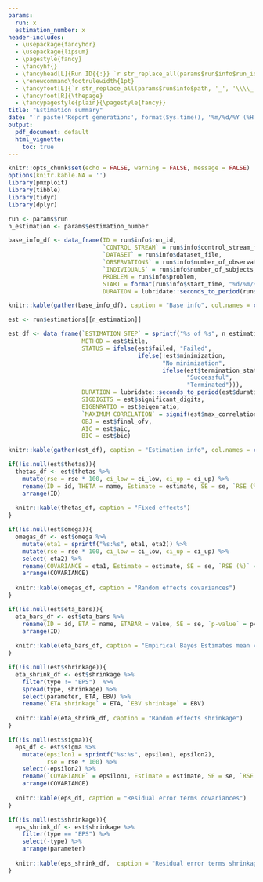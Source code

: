 ```yaml
---
params:
  run: x
  estimation_number: x
header-includes:
  - \usepackage{fancyhdr}
  - \usepackage{lipsum}
  - \pagestyle{fancy}
  - \fancyhf{}
  - \fancyhead[L]{Run ID{{:}} `r str_replace_all(params$run$info$run_id, '_', '\\\\_')`}
  - \renewcommand\footrulewidth{1pt}
  - \fancyfoot[L]{`r str_replace_all(params$run$info$path, '_', '\\\\_')`}
  - \fancyfoot[R]{\thepage}
  - \fancypagestyle{plain}{\pagestyle{fancy}}
title: "Estimation summary"
date: "`r paste('Report generation:', format(Sys.time(), '%m/%d/%Y (%H:%M)'))`"
output: 
  pdf_document: default
  html_vignette:
    toc: true
---
```


```r
knitr::opts_chunk$set(echo = FALSE, warning = FALSE, message = FALSE)
options(knitr.kable.NA = '')
library(pmxploit)
library(tibble)
library(tidyr)
library(dplyr)

run <- params$run
n_estimation <- params$estimation_number
```

```r
base_info_df <- data_frame(ID = run$info$run_id,
                           `CONTROL STREAM` = run$info$control_stream_file,
                           `DATASET` = run$info$dataset_file,
                           `OBSERVATIONS` = run$info$number_of_observations,
                           `INDIVIDUALS` = run$info$number_of_subjects,
                           PROBLEM = run$info$problem,
                           START = format(run$info$start_time, "%d/%m/%Y %H:%M"),
                           DURATION = lubridate::seconds_to_period(run$info$duration))

knitr::kable(gather(base_info_df), caption = "Base info", col.names = c("", ""))
```

```r
est <- run$estimations[[n_estimation]]

est_df <- data_frame(`ESTIMATION STEP` = sprintf("%s of %s", n_estimation, length(run$estimations)),
                     METHOD = est$title,
                     STATUS = ifelse(est$failed, "Failed",
                                     ifelse(!est$minimization,
                                            "No minimization",
                                            ifelse(est$termination_status == 0,
                                                   "Successful",
                                                   "Terminated"))),
                     DURATION = lubridate::seconds_to_period(est$duration),
                     SIGDIGITS = est$significant_digits,
                     EIGENRATIO = est$eigenratio,
                     `MAXIMUM CORRELATION` = signif(est$max_correlation, 3),
                     OBJ = est$final_ofv,
                     AIC = est$aic,
                     BIC = est$bic)

knitr::kable(gather(est_df), caption = "Estimation info", col.names = c("", ""))
```

```r
if(!is.null(est$thetas)){
  thetas_df <- est$thetas %>%
    mutate(rse = rse * 100, ci_low = ci_low, ci_up = ci_up) %>% 
    rename(ID = id, THETA = name, Estimate = estimate, SE = se, `RSE (%)` = rse, LO = ci_low, UP = ci_up) %>% 
    arrange(ID)
  
  knitr::kable(thetas_df, caption = "Fixed effects")
}
```

```r
if(!is.null(est$omega)){
  omegas_df <- est$omega %>%
    mutate(eta1 = sprintf("%s:%s", eta1, eta2)) %>% 
    mutate(rse = rse * 100, ci_low = ci_low, ci_up = ci_up) %>% 
    select(-eta2) %>% 
    rename(COVARIANCE = eta1, Estimate = estimate, SE = se, `RSE (%)` = rse, LO = ci_low, UP = ci_up) %>% 
    arrange(COVARIANCE)
  
  knitr::kable(omegas_df, caption = "Random effects covariances")
}
```

```r
if(!is.null(est$eta_bars)){
  eta_bars_df <- est$eta_bars %>%
    rename(ID = id, ETA = name, ETABAR = value, SE = se, `p-value` = pvalue) %>% 
    arrange(ID) 
  
  knitr::kable(eta_bars_df, caption = "Empirical Bayes Estimates mean values (ETABAR)")
}
```

```r
if(!is.null(est$shrinkage)){
  eta_shrink_df <- est$shrinkage %>%
    filter(type != "EPS")  %>%
    spread(type, shrinkage) %>%
    select(parameter, ETA, EBV) %>%
    rename(`ETA shrinkage` = ETA, `EBV shrinkage` = EBV)
  
  knitr::kable(eta_shrink_df, caption = "Random effects shrinkage")
}
```

```r
if(!is.null(est$sigma)){
  eps_df <- est$sigma %>% 
    mutate(epsilon1 = sprintf("%s:%s", epsilon1, epsilon2),
           rse = rse * 100) %>% 
    select(-epsilon2) %>% 
    rename(`COVARIANCE` = epsilon1, Estimate = estimate, SE = se, `RSE (%)` = rse, LO = ci_low, UP = ci_up) %>% 
    arrange(COVARIANCE)
  
  knitr::kable(eps_df, caption = "Residual error terms covariances")
}
```

```r
if(!is.null(est$shrinkage)){
  eps_shrink_df <- est$shrinkage %>%
    filter(type == "EPS") %>% 
    select(-type) %>% 
    arrange(parameter)
  
  knitr::kable(eps_shrink_df,  caption = "Residual error terms shrinkage")
}
```
